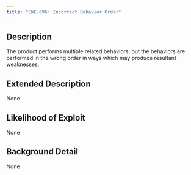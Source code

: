 ```yaml
---
title: "CWE-696: Incorrect Behavior Order"
---
```


## Description
The product performs multiple related behaviors, but the behaviors are performed in the wrong order in ways which may produce resultant weaknesses.

## Extended Description
None

## Likelihood of Exploit
None

## Background Detail
None
        